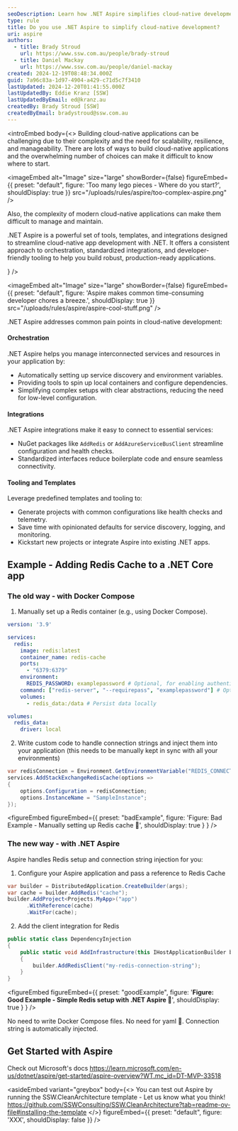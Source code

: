 ```yaml
---
seoDescription: Learn how .NET Aspire simplifies cloud-native development with orchestration, integrations, and tooling.
type: rule
title: Do you use .NET Aspire to simplify cloud-native development?
uri: aspire
authors:
  - title: Brady Stroud
    url: https://www.ssw.com.au/people/brady-stroud
  - title: Daniel Mackay
    url: https://www.ssw.com.au/people/daniel-mackay
created: 2024-12-19T08:48:34.000Z
guid: 7a96c83a-1d97-4904-a429-c71d5c7f3410
lastUpdated: 2024-12-20T01:41:55.000Z
lastUpdatedBy: Eddie Kranz [SSW]
lastUpdatedByEmail: ed@kranz.au
createdBy: Brady Stroud [SSW]
createdByEmail: bradystroud@ssw.com.au
---
```


<introEmbed
  body={<>
Building cloud-native applications can be challenging due to their complexity and the need for scalability, resilience, and manageability.
There are lots of ways to build cloud-native applications and the overwhelming number of choices can make it difficult to know where to start.


<imageEmbed
  alt="Image"
  size="large"
  showBorder={false}
  figureEmbed={{
    preset: "default",
    figure: 'Too many lego pieces - Where do you start?',
    shouldDisplay: true
  }}
  src="/uploads/rules/aspire/too-complex-aspire.png"
/>

Also, the complexity of modern cloud-native applications can make them difficult to manage and maintain.

.NET Aspire is a powerful set of tools, templates, and integrations designed to streamline cloud-native app development with .NET. It offers a consistent approach to orchestration, standardized integrations, and developer-friendly tooling to help you build robust, production-ready applications.

<introYoutube url="https://www.youtube.com/watch?v=59G9Cd-rV9w" description="Video: Cloud Native Aspirations with .NET Aspire | Matt Wicks & Rob Pearson | SSW User Groups (1:28 hr)" />
  </>}
/>

<imageEmbed
  alt="Image"
  size="large"
  showBorder={false}
  figureEmbed={{
    preset: "default",
    figure: 'Aspire makes common time-consuming developer chores a breeze.',
    shouldDisplay: true
  }}
  src="/uploads/rules/aspire/aspire-cool-stuff.png"
/>

.NET Aspire addresses common pain points in cloud-native development:

#### Orchestration

.NET Aspire helps you manage interconnected services and resources in your application by:

* Automatically setting up service discovery and environment variables.
* Providing tools to spin up local containers and configure dependencies.
* Simplifying complex setups with clear abstractions, reducing the need for low-level configuration.

#### Integrations

.NET Aspire integrations make it easy to connect to essential services:

* NuGet packages like `AddRedis` or `AddAzureServiceBusClient` streamline configuration and health checks.
* Standardized interfaces reduce boilerplate code and ensure seamless connectivity.

#### Tooling and Templates

Leverage predefined templates and tooling to:

* Generate projects with common configurations like health checks and telemetry.
* Save time with opinionated defaults for service discovery, logging, and monitoring.
* Kickstart new projects or integrate Aspire into existing .NET apps.

## Example - Adding Redis Cache to a .NET Core app

### The old way - with Docker Compose

1. Manually set up a Redis container (e.g., using Docker Compose).

  ```yaml
  version: '3.9'

  services:
    redis:
      image: redis:latest
      container_name: redis-cache
      ports:
        - "6379:6379"
      environment:
        REDIS_PASSWORD: examplepassword # Optional, for enabling authentication
      command: ["redis-server", "--requirepass", "examplepassword"] # Optional, for setting up a password
      volumes:
        - redis_data:/data # Persist data locally

  volumes:
    redis_data:
      driver: local
  ```

2. Write custom code to handle connection strings and inject them into your application (this needs to be manually kept in sync with all your environments)

  ```csharp
  var redisConnection = Environment.GetEnvironmentVariable("REDIS_CONNECTION_STRING") ?? "localhost:6379";
  services.AddStackExchangeRedisCache(options =>
  {
      options.Configuration = redisConnection;
      options.InstanceName = "SampleInstance";
  });
```

<figureEmbed figureEmbed={{
  preset: "badExample",
  figure: 'Figure: Bad Example - Manually setting up Redis cache 🥱',
  shouldDisplay: true
} } />


### The new way - with .NET Aspire

Aspire handles Redis setup and connection string injection for you:

1. Configure your Aspire application and pass a reference to Redis Cache

  ```csharp
  var builder = DistributedApplication.CreateBuilder(args);
  var cache = builder.AddRedis("cache");
  builder.AddProject<Projects.MyApp>("app")
        .WithReference(cache)
        .WaitFor(cache);
  ```

2. Add the client integration for Redis

  ```cs
  public static class DependencyInjection
  {
      public static void AddInfrastructure(this IHostApplicationBuilder builder)
      {
          builder.AddRedisClient("my-redis-connection-string");
      }
  }
  ```

<figureEmbed figureEmbed={{
  preset: "goodExample",
  figure: '**Figure: Good Example - Simple Redis setup with .NET Aspire 🚀**',
  shouldDisplay: true
} } />


No need to write Docker Compose files.
No need for yaml 🤮.
Connection string is automatically injected.

## Get Started with Aspire

Check out Microsoft's docs
<https://learn.microsoft.com/en-us/dotnet/aspire/get-started/aspire-overview?WT.mc_id=DT-MVP-33518>

<asideEmbed
  variant="greybox"
  body={<>
    You can test out Aspire by running the SSW.CleanArchitecture template - Let us know what you think!
<https://github.com/SSWConsulting/SSW.CleanArchitecture?tab=readme-ov-file#installing-the-template>
  </>}
  figureEmbed={{
    preset: "default",
    figure: 'XXX',
    shouldDisplay: false
  }}
/>
